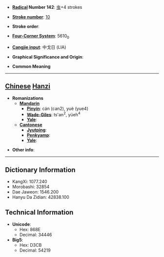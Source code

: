 * '''[[Wiktionary:Chinese radical index| Radical]] Number 142''': [[Wiktionary:Chinese radical index 虫|虫]]+4 strokes

* '''[[Wiktionary:Chinese total strokes index|Stroke number]]''': [[Wiktionary:Chinese total strokes index 10|10]]

* '''Stroke order''': 

* '''[[Wiktionary:Chinese four corner index|Four-Corner System]]''': 5610<sub>0</sub>

* '''[[Wiktionary:Chinese Cangjie index|Cangjie input]]''': 中戈日 (LIA)

* '''Graphical Significance and Origin''': 

* '''Common Meaning'''

----

== [[Chinese]] [[Hanzi]] ==

* '''Romanizations'''
** '''[[Mandarin]]'''
*** '''[[Pinyin]]''': cán (can2), yuè (yue4)
*** '''[[Wade-Giles]]''': ts'an<sup>2</sup>, yüeh<sup>4</sup>
*** '''[[Yale]]''': 
** '''[[Cantonese]]'''
*** '''[[Jyutping]]''':
*** '''[[Penkyamp]]''': 
*** '''[[Yale]]''': 

* '''Other info''': 

----

== Dictionary Information ==

* KangXi: 1077.240
* Morobashi: 32854
* Dae Jaweon: 1546.200
* Hanyu Da Zidian: 42838.100

== Technical Information ==

* '''Unicode''':
** Hex: 868E
** Decimal: 34446
* '''Big5''':
** Hex: D3CB
** Decimal: 54219